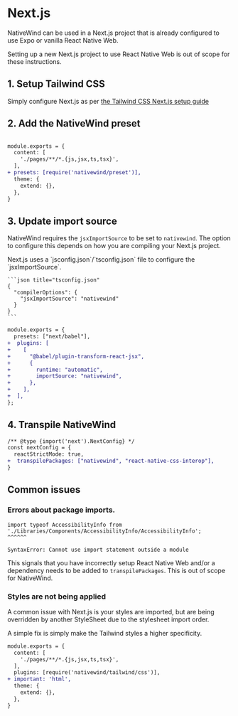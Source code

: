 # Next.js

NativeWind can be used in a Next.js project that is already configured to use Expo or vanilla React Native Web.

Setting up a new Next.js project to use React Native Web is out of scope for these instructions.

## 1. Setup Tailwind CSS

Simply configure Next.js as per [the Tailwind CSS Next.js setup guide](https://tailwindcss.com/docs/guides/nextjs)

## 2. Add the NativeWind preset

```diff title="tailwind.config.js"

module.exports = {
  content: [
    './pages/**/*.{js,jsx,ts,tsx}',
  ],
+ presets: [require('nativewind/preset')],
  theme: {
    extend: {},
  },
}
```

## 3. Update import source

NativeWind requires the `jsxImportSource` to be set to `nativewind`. The option to configure this depends on how you are compiling your Next.js project.

<Tabs groupId="compiler">
  <TabItem value="swc" label="SWC">
    Next.js uses a `jsconfig.json`/`tsconfig.json` file to configure the `jsxImportSource`.

    ```json title="tsconfig.json"
    {
      "compilerOptions": {
        "jsxImportSource": "nativewind"
      }
    }
    ```
  </TabItem>
  <TabItem value="babel" label="Babel">

```diff title="babel.config.js"
module.exports = {
  presets: ["next/babel"],
+  plugins: [
+    [
+      "@babel/plugin-transform-react-jsx",
+      {
+        runtime: "automatic",
+        importSource: "nativewind",
+      },
+    ],
+  ],
};

```
  </TabItem>
</Tabs>

## 4. Transpile NativeWind

```diff title="next.config.js"
/** @type {import('next').NextConfig} */
const nextConfig = {
  reactStrictMode: true,
+  transpilePackages: ["nativewind", "react-native-css-interop"],
}
```

## Common issues

### Errors about package imports.

```
import typeof AccessibilityInfo from './Libraries/Components/AccessibilityInfo/AccessibilityInfo';
^^^^^^

SyntaxError: Cannot use import statement outside a module
```

This signals that you have incorrectly setup React Native Web and/or a dependency needs to be added to `transpilePackages`. This is out of scope for NativeWind.

### Styles are not being applied

A common issue with Next.js is your styles are imported, but are being overridden by another StyleSheet due to the stylesheet import order.

A simple fix is simply make the Tailwind styles a higher specificity.

```diff title=tailwind.config.json
module.exports = {
  content: [
    './pages/**/*.{js,jsx,ts,tsx}',
  ],
  plugins: [require('nativewind/tailwind/css')],
+ important: 'html',
  theme: {
    extend: {},
  },
}
```
